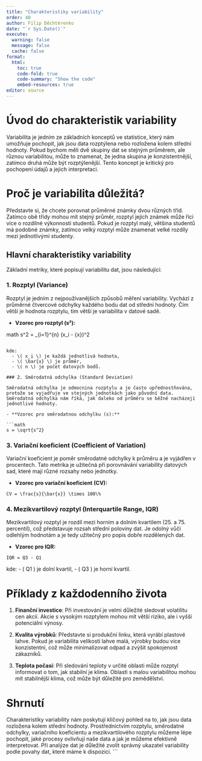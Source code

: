 ```yaml
---
title: "Charakteristiky variability"
order: 40
author: Filip Děchtěrenko
date: "`r Sys.Date()`"
execute:
  warning: false
  message: false
  cache: false
format:
  html:
    toc: true
    code-fold: true
    code-summary: "Show the code"
    embed-resources: true
editor: source
---
```


# Úvod do charakteristik variability

Variabilita je jedním ze základních konceptů ve statistice, který nám umožňuje pochopit, jak jsou data rozptýlena nebo rozložena kolem střední hodnoty. Pokud bychom měli dvě skupiny dat se stejným průměrem, ale různou variabilitou, může to znamenat, že jedna skupina je konzistentnější, zatímco druhá může být rozptýlenější. Tento koncept je kritický pro pochopení údajů a jejich interpretaci.

# Proč je variabilita důležitá?

Představte si, že chcete porovnat průměrné známky dvou různých tříd. Zatímco obě třídy mohou mít stejný průměr, rozptyl jejich známek může říci více o rozdílné výkonnosti studentů. Pokud je rozptyl malý, většina studentů má podobné známky, zatímco velký rozptyl může znamenat velké rozdíly mezi jednotlivými studenty.

## Hlavní charakteristiky variability

Základní metriky, které popisují variabilitu dat, jsou následující:

### 1. Rozptyl (Variance)

Rozptyl je jedním z nejpoužívanějších způsobů měření variability. Vychází z průměrné čtvercové odchylky každého bodu dat od střední hodnoty. Čím větší je hodnota rozptylu, tím větší je variabilita v datové sadě.

- **Vzorec pro rozptyl (s²):**
  
math
s^2 = \frac{1}{n-1}\sum_{i=1}^{n} (x_i - \bar{x})^2
```

kde:
  - \( x_i \) je každá jednotlivá hodnota,
  - \( \bar{x} \) je průměr,
  - \( n \) je počet datových bodů.

### 2. Směrodatná odchylka (Standard Deviation)

Směrodatná odchylka je odmocnina rozptylu a je často upřednostňována, protože se vyjadřuje ve stejných jednotkách jako původní data. Směrodatná odchylka nám říká, jak daleko od průměru se běžně nacházejí jednotlivé hodnoty.

- **Vzorec pro směrodatnou odchylku (s):**

```math
s = \sqrt{s^2}
```

### 3. Variační koeficient (Coefficient of Variation)

Variační koeficient je poměr směrodatné odchylky k průměru a je vyjádřen v procentech. Tato metrika je užitečná při porovnávání variability datových sad, které mají různé rozsahy nebo jednotky.

- **Vzorec pro variační koeficient (CV):**

```math
CV = \frac{s}{\bar{x}} \times 100\%
```

### 4. Mezikvartilový rozptyl (Interquartile Range, IQR)

Mezikvartilový rozptyl je rozdíl mezi horním a dolním kvartilem (25. a 75. percentil), což představuje rozsah střední poloviny dat. Je odolný vůči odlehlým hodnotám a je tedy užitečný pro popis dobře rozdělených dat.

- **Vzorec pro IQR:**

```math
IQR = Q3 - Q1
```

kde:
  - \( Q1 \) je dolní kvartil,
  - \( Q3 \) je horní kvartil.

# Příklady z každodenního života

1. **Finanční investice**: Při investování je velmi důležité sledovat volatilitu cen akcií. Akcie s vysokým rozptylem mohou mít větší riziko, ale i vyšší potenciální výnosy.

2. **Kvalita výrobků**: Představte si produkční linku, která vyrábí plastové lahve. Pokud je variabilita velikosti lahve malá, výrobky budou více konzistentní, což může minimalizovat odpad a zvýšit spokojenost zákazníků.

3. **Teplota počasí**: Při sledování teploty v určité oblasti může rozptyl informovat o tom, jak stabilní je klima. Oblasti s malou variabilitou mohou mít stabilnější klima, což může být důležité pro zemědělství.

# Shrnutí

Charakteristiky variability nám poskytují klíčový pohled na to, jak jsou data rozložena kolem střední hodnoty. Prostřednictvím rozptylu, směrodatné odchylky, variačního koeficientu a mezikvartilového rozptylu můžeme lépe pochopit, jaké procesy ovlivňují naše data a jak je můžeme efektivně interpretovat. Při analýze dat je důležité zvolit správný ukazatel variability podle povahy dat, které máme k dispozici.
```
